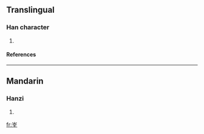==Translingual==
===Han character===
{{Han char|rn=46|rad=山|as=06|sn=9|four=|canj=山人一土 (UOMG)}}
# {{defn|Han|sort=山06}}
====References====
{{Han ref|kx=0310.260|dkj=08037|hdz=10770.200|uh=5CD1|ud=23761}}
----
==Mandarin==
===Hanzi===
{{cmn-hanzi|pin=[[quán]] ([[quan2]])|wg=ch'üan<sup>2</sup>}}
# {{defn|Mandarin}}

[[fr:峑]]
